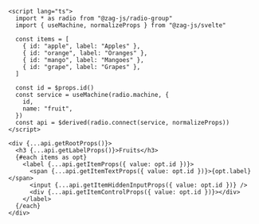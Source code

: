 ```svelte
<script lang="ts">
  import * as radio from "@zag-js/radio-group"
  import { useMachine, normalizeProps } from "@zag-js/svelte"

  const items = [
    { id: "apple", label: "Apples" },
    { id: "orange", label: "Oranges" },
    { id: "mango", label: "Mangoes" },
    { id: "grape", label: "Grapes" },
  ]

  const id = $props.id()
  const service = useMachine(radio.machine, {
    id,
    name: "fruit",
  })
  const api = $derived(radio.connect(service, normalizeProps))
</script>

<div {...api.getRootProps()}>
  <h3 {...api.getLabelProps()}>Fruits</h3>
  {#each items as opt}
    <label {...api.getItemProps({ value: opt.id })}>
      <span {...api.getItemTextProps({ value: opt.id })}>{opt.label}</span>
      <input {...api.getItemHiddenInputProps({ value: opt.id })} />
      <div {...api.getItemControlProps({ value: opt.id })}></div>
    </label>
  {/each}
</div>
```
